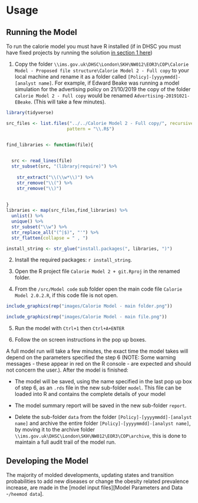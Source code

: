# Usage 


## Running the Model

To run the calorie model you must have R installed (if in DHSC you must have fixed projects by running the solution [in section 1 here](http://51.140.241.138/github/mattm_dhsc/r-at-dhsc/src/branch/master/why_projects.md))

1. Copy the folder `\\ims.gov.uk\DHSC\London\SKH\NW012\EOR3\COP\Calorie Model - Proposed file structure\Calorie Model 2 - Full copy` to your local machine and rename it as a folder called `[Policy]-[yyyymmdd]-[analyst name]`. For example, if Edward Beake was running a model simulation for the advertising policy on 21/10/2019 the copy of the folder `Calorie Model 2 - Full copy` would be renamed `Advertising-20191021-EBeake`. (This will take a few minutes).

```{r message=FALSE, warning=FALSE, include=FALSE}
library(tidyverse)

src_files <- list.files("../../Calorie Model 2 - Full copy/", recursive = T, full.names = T,
                       pattern = "\\.R$")


find_libraries <- function(file){
 

  src <- read_lines(file) 
  str_subset(src, "(library|require)") %>%
    
    str_extract("\\(\\w*\\)") %>%
    str_remove("\\(") %>%
    str_remove("\\)") 
  
  
}
libraries <- map(src_files,find_libraries) %>%
  unlist() %>%
  unique() %>%
  str_subset("\\w") %>%
  str_replace_all("(^|$)", "'") %>%
  str_flatten(collapse = " , ")

install_string <- str_glue("install.packages(", libraries, ")")
```

2. Install the required packages: `r install_string`.



3. Open the R project file `Calorie Model 2 + git.Rproj` in the renamed folder.

4. From the `/src/Model code` sub folder open the main code file `Calorie Model 2.0.2.R`, if this code file is not open.

```{r fig.cap='Select main code folder', out.width='100%', fig.asp=.75, fig.align='center',echo=FALSE,message=FALSE,warning=FALSE}
include_graphics(rep("images/Calorie Model - main folder.png"))
```

```{r fig.cap='Open main code file', out.width='100%', fig.asp=.75, fig.align='center',echo=FALSE,message=FALSE,warning=FALSE}
include_graphics(rep("images/Calorie Model - main file.png"))
```

5. Run the model with `Ctrl+1` then `Ctrl+A+ENTER`

6. Follow the on screen instructions in the pop up boxes.

A full model run will take a few minutes, the exact time the model takes will depend on the parameters specified the step 6 (NOTE: Some warning messages - these appear in red on the R console - are expected and should not concern the user.). After the model is finished:

* The model will be saved, using the name specified in the last pop up box of step 6, as an `.rds` file in the new sub-folder `model`. This file can be loaded into R and contains the complete details of your model

* The model summary report will be saved in the new sub-folder `report`.

* Delete the sub-folder `data` from the folder `[Policy]-[yyyymmdd]-[analyst name]` and archive the entire folder `[Policy]-[yyyymmdd]-[analyst name]`, by moving it to the archive folder `\\ims.gov.uk\DHSC\London\SKH\NW012\EOR3\COP\archive`, this is done to maintain a full audit trail of the model run.

## Developing the Model

The majority of molded developments, updating states and transition probabilities to add new diseases or change the obesity related prevalence increase, are made in the [model input files][Model Parameters and Data -`/heemod data`].
